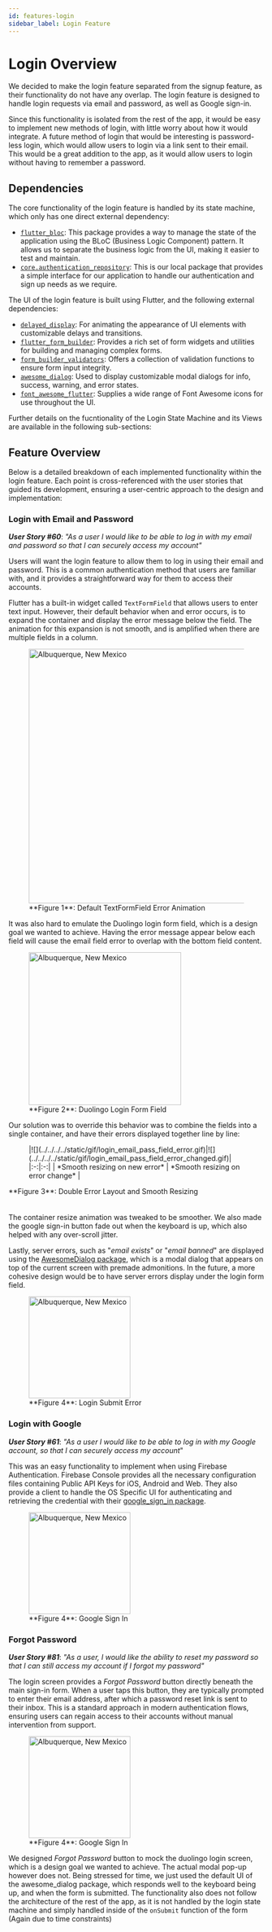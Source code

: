 ```yaml
---
id: features-login
sidebar_label: Login Feature
---
```




# Login Overview

We decided to make the login feature separated from the signup feature, as their functionality do not have any overlap. The login feature is designed to handle login requests via email and password, as well as Google sign-in.

Since this functionality is isolated from the rest of the app, it would be easy to implement new methods of login, with little worry about how it would integrate. A future method of login that would be interesting is password-less login, which would allow users to login via a link sent to their email. This would be a great addition to the app, as it would allow users to login without having to remember a password.

## Dependencies

The core functionality of the login feature is handled by its state machine, which only has one direct external dependency: 

- [`flutter_bloc`](https://pub.dev/packages/flutter_bloc): This package provides a way to manage the state of the application using the BLoC (Business Logic Component) pattern. It allows us to separate the business logic from the UI, making it easier to test and maintain.
- [`core.authentication_repository`](https://github.com/ohjime/tutorlm/blob/main/lib/core/repositories/authentication_repository.dart): This is our local package that provides a simple interface for our application to handle our authentication and sign up needs as we require.

The UI of the login feature is built using Flutter, and the following external dependencies:

- [`delayed_display`](https://pub.dev/packages/delayed_display): For animating the appearance of UI elements with customizable delays and transitions.
- [`flutter_form_builder`](https://pub.dev/packages/flutter_form_builder): Provides a rich set of form widgets and utilities for building and managing complex forms.
- [`form_builder_validators`](https://pub.dev/packages/form_builder_validators): Offers a collection of validation functions to ensure form input integrity.
- [`awesome_dialog`](https://pub.dev/packages/awesome_dialog): Used to display customizable modal dialogs for info, success, warning, and error states.
- [`font_awesome_flutter`](https://pub.dev/packages/font_awesome_flutter): Supplies a wide range of Font Awesome icons for use throughout the UI.

Further details on the fucntionality of the Login State Machine and its Views are available in the following sub-sections:
<DocCardList
    layout="twoColumn"
/>

## Feature Overview
Below is a detailed breakdown of each implemented functionality within the login feature. Each point is cross-referenced with the user stories that guided its development, ensuring a user-centric approach to the design and implementation:

### Login with Email and Password

***User Story #60***: *"As a user I would like to be able to log in with my email and password so that I can securely access my account"*

Users will want the login feature to allow them to log in using their email and password. This is a common authentication method that users are familiar with, and it provides a straightforward way for them to access their accounts.

Flutter has a built-in widget called `TextFormField` that allows users to enter text input. However, their default behavior when and error occurs, is to expand the container and display the error message below the field. The animation for this expansion is not smooth, and is amplified when there are multiple fields in a column. 

<figure style={{textAlign: 'center'}}>
    <img src={require('../../../../static/gif/login_text_form_field_sucks.gif').default}
         alt="Albuquerque, New Mexico"
         width="500" />
    <figcaption>**Figure 1**: Default TextFormField Error Animation</figcaption>
</figure>

It was also hard to emulate the Duolingo login form field, which is a design goal we wanted to achieve. Having the error message appear below each field will cause the email field error to overlap with the bottom field content.

<figure style={{textAlign: 'center'}}>
    <img src={require('../../../../static/gif/login_duolingo_reference.jpg').default}
         alt="Albuquerque, New Mexico"
         width="300" />
    <figcaption>**Figure 2**: Duolingo Login Form Field</figcaption>
</figure>

Our solution was to override this behavior was to combine the fields into a single container, and have their errors displayed together line by line:

<figure style={{textAlign: 'center'}}>
    |![](../../../../static/gif/login_email_pass_field_error.gif)|![](../../../../static/gif/login_email_pass_field_error_changed.gif)|
    |:-:|:-:|
    | *Smooth resizing on new error* | *Smooth resizing on error change* |
</figure>
<figcaption style={{textAlign: 'center'}}>**Figure 3**: Double Error Layout and Smooth Resizing</figcaption>
<br/><br/>The container resize animation was tweaked to be smoother. We also made the google sign-in button fade out when the keyboard is up, which also helped with any over-scroll jitter.

Lastly, server errors, such as "*email exists*" or "*email banned*" are displayed using the [AwesomeDialog package](https://pub.dev/packages/awesome_dialog), which is a modal dialog that appears on top of the current screen with premade admonitions. In the future, a more cohesive design would be to have server errors display under the login form field.

<figure style={{textAlign: 'center'}}>
    <img src={require('../../../../static/gif/login_email_pass_field_error_submit.gif').default}
         alt="Albuquerque, New Mexico"
         width="200" />
    <figcaption>**Figure 4**: Login Submit Error</figcaption>
</figure>

### Login with Google

***User Story #61***: *"As a user I would like to be able to log in with my Google account, so that I can securely access my account*"

This was an easy functionality to implement when using Firebase Authentication. Firebase Console provides all the necessary configuration files containing Public API Keys for iOS, Android and Web. They also provide a client to handle the OS Specific UI for authenticating and retrieving the credential with their [google_sign_in package](https://pub.dev/packages/google_sign_in).

<figure style={{textAlign: 'center'}}>
    <img src={require('../../../../static/gif/login_google.gif').default}
         alt="Albuquerque, New Mexico"
         width="200" />
    <figcaption>**Figure 4**: Google Sign In</figcaption>
</figure>

### Forgot Password

***User Story #81***: *"As a user, I would like the ability to reset my password so that I can still access my account if I forgot my password"*

The login screen provides a *Forgot Password* button directly beneath the main sign-in form. When a user taps this button, they are typically prompted to enter their email address, after which a password reset link is sent to their inbox. This is a standard approach in modern authentication flows, ensuring users can regain access to their accounts without manual intervention from support.

<figure style={{textAlign: 'center'}}>
    <img src={require('../../../../static/gif/login_reset_password.gif').default}
         alt="Albuquerque, New Mexico"
         width="200" />
    <figcaption>**Figure 4**: Google Sign In</figcaption>
</figure>

We designed *Forgot Password* button to mock the duolingo login screen, which is a design goal we wanted to achieve. The actual modal pop-up however does not. Being stressed for time, we just used the default UI of the awesome_dialog package, which responds well to the keyboard being up, and when the form is submitted. The functionality also does not follow the architecture of the rest of the app, as it is not handled by the login state machine and simply handled inside of the `onSubmit` function of the form (Again due to time constraints)

